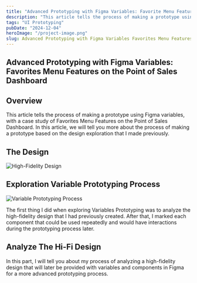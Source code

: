 ```yaml
---
title: "Advanced Prototyping with Figma Variables: Favorite Menu Features on the Point of Sales Dashboard"
description: "This article tells the process of making a prototype using Figma variables, with a case study of Favorites Menu Features on the Point of Sales Dashboard. In this article, we will tell you more about the process of making a prototype based on the design exploration that I made previously."
tags: "UI Prototyping"
pubDate: "2024-12-04"
heroImage: "/project-image.png"
slug: Advanced Prototyping with Figma Variables Favorites Menu Features on the Point of Sales Dashboard
---
```


## Advanced Prototyping with Figma Variables: Favorites Menu Features on the Point of Sales Dashboard

## Overview

This article tells the process of making a prototype using Figma variables, with a case study of Favorites Menu Features on the Point of Sales Dashboard. In this article, we will tell you more about the process of making a prototype based on the design exploration that I made previously.

## The Design

![High-Fidelity Design](/content.png)

## Exploration Variable Prototyping Process

![Variable Prototyping Process](/explore.png)

The first thing I did when exploring Variables Prototyping was to analyze the high-fidelity design that I had previously created. After that, I marked each component that could be used repeatedly and would have interactions during the prototyping process later.

## Analyze The Hi-Fi Design

In this part, I will tell you about my process of analyzing a high-fidelity design that will later be provided with variables and components in Figma for a more advanced prototyping process.

